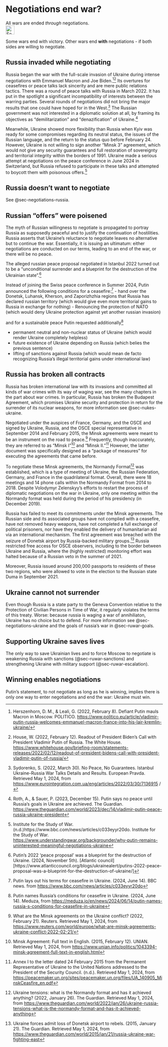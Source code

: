 # Negotiations end war? {#sec-negotiations-endwar}

::: {.callout-caution title="Myth"}
All wars are ended *through* negotiations.
[<br>![Search for topic in EUvsDisinfo](../all_common_img/EUvsDisinfo_400x240.jpg){height=2em}](https://euvsdisinfo.eu/disinformation-cases/?text=negotiations%20end%20war&sort=relevance)
:::

::: {.callout-tip title="Truth"}
Some wars end with victory. Other wars end __with__ negotiations - if both sides are willing to negotiate.
:::

## Russia invaded while negotiating

Russia began the war with the full-scale invasion of Ukraine during intense negotiations with Emmanuel Macron and Joe Biden.[^negotiations-endwar-3][^negotiations-endwar-4] Its overtures for ceasefires or peace talks lack sincerity and are mere public relations tactics. There was a round of peace talks with Russia in March 2022\. It has put in the spotlight a significant incompatibility of interests between the warring parties. Several rounds of negotiations did not bring the major results that one could have hoped for in the West.[^negotiations-endwar-5] The Russian government was not interested in a diplomatic solution at all, by framing its objectives as “demilitarization” and “denazification” of Ukraine.[^negotiations-endwar-6]

Meanwhile, Ukraine showed more flexibility than Russia when Kyiv was ready for some compromises regarding its neutral status, the issues of the Russian language, and the return to the status quo before February 24\. However, Ukraine is not willing to sign another “Minsk 3” agreement, which would not give any security guarantees and full restoration of sovereignty and territorial integrity within the borders of 1991\. Ukraine made a serious attempt at negotiations on the peace conference in June 2024 in Switzerland, but Russia refused to participate in these talks and attempted to boycott them with poisonous offers.[^negotiations-endwar-7]

## Russia doesn't want to negotiate

See @sec-negotiations-russia.


## Russian "offers" were poisened

The myth of Russian willingness to negotiate is propagated to portray Russia as supposedly peaceful and to justify the continuation of hostilities. Russia asserts that Ukraine's reluctance to negotiate leaves no alternative but to continue the war. Essentially, it is issuing an ultimatum: either negotiations are conducted on our terms, leading to an end of the war, or there will be no peace. 

The alleged russian peace proposal negotiated in Istanbul 2022 turned out to be a  "unconditional surrender and a blueprint for the destruction of the Ukrainian state".[^negotiations-endwar-1]

Instead of joining the Swiss peace conference in Summer 2024, Putin announced the following conditions for a ceasefire:[^negotiations-endwar-2]
- hand over the Donetsk, Luhansk, Kherson, and Zaporizhzhia regions  that Russia has declared russian territory (which would give even more territorial gains to Russia in exchange for nothing)
- Renouncing the protection of NATO (which would deny Ukraine protection against yet another russian invasion)

and for a sustainable peace Putin requested additionally[^negotiations-endwar-11]

- permanent neutral and non-nuclear status of Ukraine (which would render Ukraine completely helpless)
- future existence of Ukraine depending on Russia (which belies the previous sentence)
- lifting of sanctions against Russia (which would mean de facto recognizing Russia's illegal territorial gains under international law)


## Russia has broken all contracts

Russia has broken international law with its invasions and committed all kinds of war crimes with its way of waging war, see the many chapters in the part about war crimes. In particular, Russia has broken the Budapest Agreement, which promises Ukraine security and protection in return for the surrender of its nuclear weapons, for more information see @sec-nukes-ukraine.

Negotiated under the auspices of France, Germany, and the OSCE and signed by Ukraine, Russia, and the OSCE special representative in September 2014 and February 2015, the Minsk agreements were meant to be an instrument on the road to peace.[^negotiations-endwar-8] Frequently, though inaccurately, they are referred to as “Minsk I”[^negotiations-endwar-9] and “Minsk II.”[^negotiations-endwar-10] However, the latter document was specifically designed as a “package of measures” for executing the agreements that came before.

To negotiate these Minsk agreements, the Normandy Format[^negotiations-endwar-12] was established, which is a type of meeting of Ukraine, the Russian Federation, Germany, and France in the quadrilateral format. Overall, there were 18 meetings and 14 phone calls within the Normandy Format from 2014 to 2018\. Despite Volodymyr Zelenskyy's efforts to restart the process of diplomatic negotiations on the war in Ukraine, only one meeting within the Normandy format was held during the period of his presidency (in December 2019). 

Russia has failed to meet its commitments under the Minsk agreements. The Russian side and its associated groups have not complied with a ceasefire, have not removed heavy weapons, have not completed a full exchange of political prisoners, nor have they enabled the delivery of humanitarian aid via an international mechanism. The first agreement was breached with the seizure of Donetsk airport by Russia-backed military groups.[^negotiations-endwar-13] Russia restricted free access for OSCE observers, including to the border between Ukraine and Russia, where the (highly restricted) monitoring effort was halted because of a Russian veto in the summer of 2021\. 

Moreover, Russia issued around 200,000 passports to residents of these two regions, who were allowed to vote in the election to the Russian state Duma in September 2021\.

## Ukraine cannot not surrender

Even though Russia is a state party to the Geneva Convention relative to the Protection of Civilian Persons in Time of War, it regularly violates the terms of this treaty. Worse: because russia is waging a war of annihiliaton, Ukraine has no choice but to defend. For more information see @sec-negotiations-ukraine and the goals of russia's war in @sec-ruwar-goals.

## Supporting Ukraine saves lives

The only way to save Ukrainian lives and to force Moscow to negotiate is weakening Russia with sanctions (@sec-ruwar-sanctions) and strengthening Ukraine with military support (@sec-ruwar-escalation). 

## Winning enables negotiations

Putin's statement, to not negotiate as long as he is winning, implies there is only one way to enter negotiations and end the war: Ukraine must win.


[^negotiations-endwar-3]:  Herszenhorn, D. M., & Leali, G. (2022, February 8). Defiant Putin mauls Macron in Moscow. POLITICO. [https://www.politico.eu/article/vladimir-putin-russia-welcomes-emmanuel-macron-france-into-his-lair-kremlin-ukraine/](https://www.politico.eu/article/vladimir-putin-russia-welcomes-emmanuel-macron-france-into-his-lair-kremlin-ukraine/)

[^negotiations-endwar-4]:  House, W. (2022, February 12). Readout of President Biden’s Call with President Vladimir Putin of Russia. The White House. [https://www.whitehouse.gov/briefing-room/statements-releases/2022/02/12/readout-of-president-bidens-call-with-president-vladimir-putin-of-russia/](https://www.whitehouse.gov/briefing-room/statements-releases/2022/02/12/readout-of-president-bidens-call-with-president-vladimir-putin-of-russia/)

[^negotiations-endwar-5]:  Sydorenko, S. (2022, March 30). No Peace, No Guarantees. Istanbul Ukraine-Russia War Talks Details and Results. European Pravda. Retrieved May 1, 2024, from [https://www.eurointegration.com.ua/eng/articles/2022/03/30/7136915](https://www.eurointegration.com.ua/eng/articles/2022/03/30/7136915) /

[^negotiations-endwar-6]:  Roth, A., & Sauer, P. (2023, December 15). Putin says no peace until Russia’s goals in Ukraine are achieved. The Guardian. [https://www.theguardian.com/world/2023/dec/14/vladimir-putin-peace-russia-ukraine-president](https://www.theguardian.com/world/2023/dec/14/vladimir-putin-peace-russia-ukraine-president) 

[^negotiations-endwar-7]:  Institute for the Study of War. (n.d.)https://www.bbc.com/news/articles/c033eyyr20do. Institute for the Study of War. [https://www.understandingwar.org/backgrounder/why-putin-remains-uninterested-meaningful-negotiations-ukraine](https://www.understandingwar.org/backgrounder/why-putin-remains-uninterested-meaningful-negotiations-ukraine)

[^negotiations-endwar-8]:  What are the Minsk agreements on the Ukraine conflict? (2022, February 21). Reuters. Retrieved May 1, 2024, from [https://www.reuters.com/world/europe/what-are-minsk-agreements-ukraine-conflict-2022-02-21/](https://www.reuters.com/world/europe/what-are-minsk-agreements-ukraine-conflict-2022-02-21/)

[^negotiations-endwar-9]:  Minsk Agreement: Full text in English. (2015, February 12). UNIAN. Retrieved May 1, 2024, from [https://www.unian.info/politics/1043394-minsk-agreement-full-text-in-english.html](https://www.unian.info/politics/1043394-minsk-agreement-full-text-in-english.html)

[^negotiations-endwar-10]:  Annex I to the letter dated 24 February 2015 from the Permanent Representative of Ukraine to the United Nations addressed to the President of the Security Council. (n.d.). Retrieved May 1, 2024, from [https://peacemaker.un.org/sites/peacemaker.un.org/files/UA\_140905\_MinskCeasfire\_en.pdf](https://peacemaker.un.org/sites/peacemaker.un.org/files/UA\_140905\_MinskCeasfire\_en.pdf)

[^negotiations-endwar-12]:  Ukraine tensions: what is the Normandy format and has it achieved anything? (2022, January 26). The Guardian. Retrieved May 1, 2024, from [https://www.theguardian.com/world/2022/jan/26/ukraine-russia-tensions-what-is-the-normandy-format-and-has-it-achieved-anything](https://www.theguardian.com/world/2022/jan/26/ukraine-russia-tensions-what-is-the-normandy-format-and-has-it-achieved-anything)

[^negotiations-endwar-13]:  Ukraine forces admit loss of Donetsk airport to rebels. (2015, January 21). The Guardian. Retrieved May 1, 2024, from [https://www.theguardian.com/world/2015/jan/21/russia-ukraine-war-fighting-east](https://www.theguardian.com/world/2015/jan/21/russia-ukraine-war-fighting-east)


[^negotiations-endwar-1]: Putin’s 2022 ‘peace proposal’ was a blueprint for the destruction of Ukraine. (2024, November 5th). [Atlantic council][https://www.atlanticcouncil.org/blogs/ukrainealert/putins-2022-peace-proposal-was-a-blueprint-for-the-destruction-of-ukraine/]

[^negotiations-endwar-2]: Putin lays out his terms for ceasefire in Ukraine. (2024, June 14). BBC news. from [https://www.bbc.com/news/articles/c033eyyr20do](https://www.bbc.com/news/articles/c033eyyr20do)

[^negotiations-endwar-11]: Putin names Russia’s conditions for ceasefire in Ukraine. (2024, June 14). Meduza, from [https://meduza.io/en/news/2024/06/14/putin-names-russia-s-conditions-for-ceasefire-in-ukraine](https://meduza.io/en/news/2024/06/14/putin-names-russia-s-conditions-for-ceasefire-in-ukraine)

